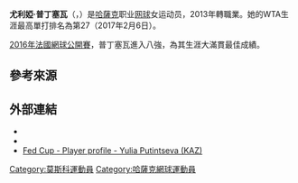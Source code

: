 {{noteTA
|T=zh-hans:尤利娅·普京采娃;zh-hk:尤利婭·普汀塞娃;zh-tw:尤利婭·普丁塞瓦;
|1=zh-hans:尤利娅;zh-hk:尤利婭;zh-tw:尤利婭;
|2=zh-hans:普京采娃;zh-hk:普汀塞娃;zh-tw:普丁塞瓦;
}}
{{Infobox 网球
|姓名=Yulia Putintseva
|image= [[File:Putintseva_RG16_(17)_(27304790492).jpg|250px]]
|国籍={{KAZ}}
|生年=1995年
|生日={{birth date and age|mf=yes|1995|1|7}}
|出生地=[[哈薩克|哈薩克]]
|居住地=[[哈薩克|哈薩克]]
|身高=175
|体重=60
|持拍手=右
|反拍=雙手
|转职业年=2013年
|球拍=
|球衣=
|球鞋=
|单打最高排名=27（2017年2月6日）
|双打最高排名=
|现单打排名=
|现双打排名=
|单打冠军头衔=（WTA）1（ITF）6
|双打冠军头衔=（WTA）1（ITF）7
|职业战绩=
|雙打職業戰績=
|奖金=$4,993,056[[美元|美元]]
|澳网最好成绩=第三輪（2016,2020,2021）
|法网最好成绩=八強（[[2016年法國網球公開賽女子單打比賽|2016]]）
|温网最好成绩=第二輪（2015,2016,2018,2019）
|美网最好成绩=八強（2020）
|澳網雙打最好成績=第一輪（2016,2017）
|法網雙打最好成績=第二輪（2021）
|溫網雙打最好成績=第二輪 (2016)
|美網雙打最好成績=第三輪（2019）
|大满贯个数=
|奥运会最好成绩=
}}

'''尤利婭·普丁塞瓦'''（{{lang-en|'''Yulia Putintseva'''}}，{{bd|1995年|1月7日|catIdx=Putintseva, Louisa}}）是[[哈薩克|哈薩克]]职业[[网球|网球]]女运动员，2013年轉職業。她的WTA生涯最高單打排名為第27（2017年2月6日）。

[[2016年法國網球公開賽|2016年法國網球公開賽]]，普丁塞瓦進入八強，為其生涯大滿貫最佳成績。

==參考來源==
{{reflist}}

==外部連結==
{{Commonscat|Yulia Putintseva}}
* {{WTA|16953}}
* {{ITF Profile|id=100138876}}
* [http://www.fedcup.com/en/players/player/profile.aspx?playerid=100138876 Fed Cup - Player profile - Yulia Putintseva (KAZ)] {{Wayback|url=http://www.fedcup.com/en/players/player/profile.aspx?playerid=100138876 |date=20160505093045 }}

{{DEFAULTSORT:Putintseva, Louisa}}
[[Category:莫斯科運動員|Category:莫斯科運動員]]
[[Category:哈薩克網球運動員|Category:哈薩克網球運動員]]
